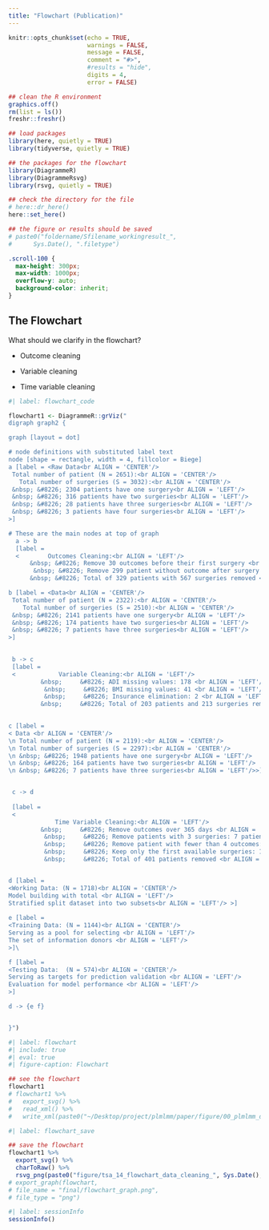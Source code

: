 ```yaml
---
title: "Flowchart (Publication)"
---
```


```r
knitr::opts_chunk$set(echo = TRUE,
                      warnings = FALSE,
                      message = FALSE,
                      comment = "#>",
                      #results = "hide",
                      digits = 4,
                      error = FALSE)

## clean the R environment
graphics.off()
rm(list = ls())
freshr::freshr()

## load packages
library(here, quietly = TRUE)
library(tidyverse, quietly = TRUE)

## the packages for the flowchart
library(DiagrammeR)
library(DiagrammeRsvg)
library(rsvg, quietly = TRUE)

## check the directory for the file
# here::dr_here()
here::set_here()

## the figure or results should be saved 
# paste0("foldername/Sfilename_workingresult_", 
#      Sys.Date(), ".filetype")
```

```css
.scroll-100 {
  max-height: 300px;
  max-width: 1000px;
  overflow-y: auto;
  background-color: inherit;
}
```

## The Flowchart

What should we clarify in the flowchart?

-   Outcome cleaning

-   Variable cleaning

-   Time variable cleaning

```r
#| label: flowchart_code

flowchart1 <- DiagrammeR::grViz("
digraph graph2 {

graph [layout = dot]

# node definitions with substituted label text
node [shape = rectangle, width = 4, fillcolor = Biege]
a [label = <Raw Data<br ALIGN = 'CENTER'/>
 Total number of patient (N = 2651):<br ALIGN = 'CENTER'/>
   Total number of surgeries (S = 3032):<br ALIGN = 'CENTER'/>
 &nbsp; &#8226; 2304 patients have one surgery<br ALIGN = 'LEFT'/>
 &nbsp; &#8226; 316 patients have two surgeries<br ALIGN = 'LEFT'/>
 &nbsp; &#8226; 28 patients have three surgeries<br ALIGN = 'LEFT'/>
 &nbsp; &#8226; 3 patients have four surgeries<br ALIGN = 'LEFT'/>
>]

# These are the main nodes at top of graph
  a -> b
  [label = 
  <        Outcomes Cleaning:<br ALIGN = 'LEFT'/> 
      &nbsp; &#8226; Remove 30 outcomes before their first surgery <br ALIGN = 'LEFT'/>
       &nbsp; &#8226; Remove 299 patient without outcome after surgery <br ALIGN = 'LEFT'/> 
      &nbsp; &#8226; Total of 329 patients with 567 surgeries removed <br ALIGN = 'LEFT'/>>]

b [label = <Data<br ALIGN = 'CENTER'/>
 Total number of patient (N = 2322):<br ALIGN = 'CENTER'/>
    Total number of surgeries (S = 2510):<br ALIGN = 'CENTER'/>
 &nbsp; &#8226; 2141 patients have one surgery<br ALIGN = 'LEFT'/>
 &nbsp; &#8226; 174 patients have two surgeries<br ALIGN = 'LEFT'/>
 &nbsp; &#8226; 7 patients have three surgeries<br ALIGN = 'LEFT'/>
>]

 
 b -> c
 [label =
 <            Variable Cleaning:<br ALIGN = 'LEFT'/> 
         &nbsp;     &#8226; ADI missing values: 178 <br ALIGN = 'LEFT'/>
          &nbsp;     &#8226; BMI missing values: 41 <br ALIGN = 'LEFT'/>
          &nbsp;     &#8226; Insurance elimination: 2 <br ALIGN = 'LEFT'/> 
         &nbsp;     &#8226; Total of 203 patients and 213 surgeries removed<br ALIGN = 'LEFT'/>>]
 

c [label = 
< Data <br ALIGN = 'CENTER'/>
\n Total number of patient (N = 2119):<br ALIGN = 'CENTER'/>
\n Total number of surgeries (S = 2297):<br ALIGN = 'CENTER'/>
\n &nbsp; &#8226; 1948 patients have one surgery<br ALIGN = 'LEFT'/>
\n &nbsp; &#8226; 164 patients have two surgeries<br ALIGN = 'LEFT'/>
\n &nbsp; &#8226; 7 patients have three surgeries<br ALIGN = 'LEFT'/>>]


 c -> d
 
 [label =
 <
             Time Variable Cleaning:<br ALIGN = 'LEFT'/> 
         &nbsp;     &#8226; Remove outcomes over 365 days <br ALIGN = 'LEFT'/>
          &nbsp;     &#8226; Remove patients with 3 surgeries: 7 patients <br ALIGN = 'LEFT'/>
          &nbsp;     &#8226; Remove patient with fewer than 4 outcomes: 394 patients <br ALIGN = 'LEFT'/>
          &nbsp;     &#8226; Keep only the first available surgeries: 118 surgeris <br ALIGN = 'LEFT'/>
          &nbsp;     &#8226; Total of 401 patients removed <br ALIGN = 'LEFT'/>>]


d [label = 
<Working Data: (N = 1718)<br ALIGN = 'CENTER'/>
Model building with total <br ALIGN = 'LEFT'/> 
Stratified split dataset into two subsets<br ALIGN = 'LEFT'/> >]
  
e [label = 
<Training Data: (N = 1144)<br ALIGN = 'CENTER'/> 
Serving as a pool for selecting <br ALIGN = 'LEFT'/>
The set of information donors <br ALIGN = 'LEFT'/>
>]\

f [label = 
<Testing Data:  (N = 574)<br ALIGN = 'CENTER'/> 
Serving as targets for prediction validation <br ALIGN = 'LEFT'/>
Evaluation for model performance <br ALIGN = 'LEFT'/>
>]

d -> {e f}


}")
```

```r
#| label: flowchart
#| include: true
#| eval: true
#| figure-caption: Flowchart

## see the flowchart
flowchart1
# flowchart1 %>%
#   export_svg() %>%
#   read_xml() %>%
#   write_xml(paste0("~/Desktop/project/plmlmm/paper/figure/00_plmlmm_data_cleaning", Sys.Date(), ".svg"))
```

```r
#| label: flowchart_save

## save the flowchart
flowchart1 %>%
  export_svg() %>% 
  charToRaw() %>% 
  rsvg_png(paste0("figure/tsa_14_flowchart_data_cleaning_", Sys.Date(), ".png"))
# export_graph(flowchart,
# file_name = "final/flowchart_graph.png",
# file_type = "png")
```

```r
#| label: sessionInfo
sessionInfo()
```
